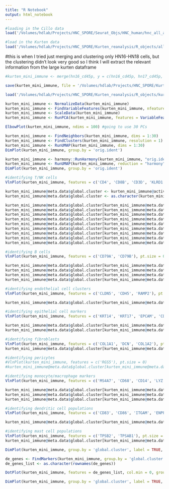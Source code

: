 ```yaml
---
title: "R Notebook"
output: html_notebook
---
```


```r
#loading in the Cillo data
load('/Volumes/hdlab/Projects/HNC_SPORE/Seurat_Objs/HNC_human/hnc_all_annot_2021-09-20.rda')

#load in the Kurten data
load('/Volumes/hdlab/Projects/HNC_SPORE/Kurten_reanalysis/R_objects/all_individual_seurat_objs_plusmetadata_singletsonly.RData')

```

#this is when I tried just merging and clustering only HN16-HN18 cells, but the clustering didn't look very good so I think I will extract the relevant information from the large kurten dataframe
```r
#kurten_mini_immune <- merge(hn16_cd45p, y = c(hn16_cd45p, hn17_cd45p, hn18_cd45p))

save(kurten_mini_immune, file = '/Volumes/hdlab/Projects/HNC_SPORE/Kurten_reanalysis/R_objects/kurten_hn16-18_merged.rda')

load('/Volumes/hdlab/Projects/HNC_SPORE/Kurten_reanalysis/R_objects/kurten_hn16-18_merged.rda')

kurten_mini_immune <- NormalizeData(kurten_mini_immune)
kurten_mini_immune <- FindVariableFeatures(kurten_mini_immune, nfeatures = 2000)
kurten_mini_immune <- ScaleData(kurten_mini_immune)
kurten_mini_immune <- RunPCA(kurten_mini_immune, features = VariableFeatures(object = kurten_mini_immune), npcs = 100)

ElbowPlot(kurten_mini_immune, ndims = 100) #going to use 30 PCs

kurten_mini_immune <- FindNeighbors(kurten_mini_immune, dims = 1:30)
kurten_mini_immune <- FindClusters(kurten_mini_immune, resolution = 1)
kurten_mini_immune <- RunUMAP(kurten_mini_immune, dims = 1:30)
DimPlot(kurten_mini_immune, group.by = 'orig.ident')

kurten_mini_immune <- harmony::RunHarmony(kurten_mini_immune, "orig.ident")
kurten_mini_immune <- RunUMAP(kurten_mini_immune, reduction = "harmony", dims = 1:30)
DimPlot(kurten_mini_immune, group.by = 'orig.ident')
```
```r
#identifying T/NK cells
VlnPlot(kurten_mini_immune, features = c('CD4', 'CD8B', 'CD3D', 'KLRD1', 'PRF1', 'NKG7'), pt.size = 0)

kurten_mini_immune@meta.data$global.cluster <- kurten_mini_immune@active.ident
kurten_mini_immune@meta.data$global.cluster <- as.character(kurten_mini_immune@meta.data$global.cluster)

kurten_mini_immune@meta.data$global.cluster[kurten_mini_immune@meta.data$global.cluster == '0'] <- 'T/NK cells'
kurten_mini_immune@meta.data$global.cluster[kurten_mini_immune@meta.data$global.cluster == '2'] <- 'T/NK cells'
kurten_mini_immune@meta.data$global.cluster[kurten_mini_immune@meta.data$global.cluster == '3'] <- 'T/NK cells'
kurten_mini_immune@meta.data$global.cluster[kurten_mini_immune@meta.data$global.cluster == '4'] <- 'T/NK cells'
kurten_mini_immune@meta.data$global.cluster[kurten_mini_immune@meta.data$global.cluster == '6'] <- 'T/NK cells'
kurten_mini_immune@meta.data$global.cluster[kurten_mini_immune@meta.data$global.cluster == '7'] <- 'T/NK cells'
kurten_mini_immune@meta.data$global.cluster[kurten_mini_immune@meta.data$global.cluster == '11'] <- 'T/NK cells'
kurten_mini_immune@meta.data$global.cluster[kurten_mini_immune@meta.data$global.cluster == '16'] <- 'T/NK cells'
kurten_mini_immune@meta.data$global.cluster[kurten_mini_immune@meta.data$global.cluster == '23'] <- 'T/NK cells'

#identifying B cells
VlnPlot(kurten_mini_immune, features = c('CD79A', 'CD79B'), pt.size = 0)

kurten_mini_immune@meta.data$global.cluster[kurten_mini_immune@meta.data$global.cluster == '8'] <- 'B cells'
kurten_mini_immune@meta.data$global.cluster[kurten_mini_immune@meta.data$global.cluster == '9'] <- 'B cells'
kurten_mini_immune@meta.data$global.cluster[kurten_mini_immune@meta.data$global.cluster == '10'] <- 'B cells'
kurten_mini_immune@meta.data$global.cluster[kurten_mini_immune@meta.data$global.cluster == '13'] <- 'B cells'

#identifying endothelial cell clusters
VlnPlot(kurten_mini_immune, features = c('CLDN5', 'CDH5', 'RAMP2'), pt.size = 0)

kurten_mini_immune@meta.data$global.cluster[kurten_mini_immune@meta.data$global.cluster == '21'] <- 'Endothelial cells'

#identifying epithelial cell markers
VlnPlot(kurten_mini_immune, features = c('KRT14', 'KRT17', 'EPCAM', 'CD68'), pt.size = 0)

kurten_mini_immune@meta.data$global.cluster[kurten_mini_immune@meta.data$global.cluster == '5'] <- 'Epithelial cells'
kurten_mini_immune@meta.data$global.cluster[kurten_mini_immune@meta.data$global.cluster == '12'] <- 'Epithelial cells'

#identifying fibroblasts
VlnPlot(kurten_mini_immune, features = c('COL1A1', 'DCN', 'COL1A2'), pt.size = 0)
kurten_mini_immune@meta.data$global.cluster[kurten_mini_immune@meta.data$global.cluster == '22'] <- 'Fibroblasts'

#identifying pericytes
#VlnPlot(kurten_mini_immune, features = c('RGS5'), pt.size = 0)
#kurten_mini_immune@meta.data$global.cluster[kurten_mini_immune@meta.data$global.cluster == '32'] <- 'Pericytes'

#identifying monocyte/macrophage markers
VlnPlot(kurten_mini_immune, features = c('MS4A7', 'CD68', 'CD14', 'LYZ'), pt.size = 0)

kurten_mini_immune@meta.data$global.cluster[kurten_mini_immune@meta.data$global.cluster == '14'] <- 'Mon/Mac/DC'
kurten_mini_immune@meta.data$global.cluster[kurten_mini_immune@meta.data$global.cluster == '18'] <- 'Mon/Mac/DC'
kurten_mini_immune@meta.data$global.cluster[kurten_mini_immune@meta.data$global.cluster == '24'] <- 'Mon/Mac/DC'

#identifying dendritic cell populations
VlnPlot(kurten_mini_immune, features = c('CD83', 'CD86', 'ITGAM', 'ENPP3', 'LY75'), pt.size = 0)

kurten_mini_immune@meta.data$global.cluster[kurten_mini_immune@meta.data$global.cluster == '37'] <- 'Mon/Mac/DC'

#identifying mast cell populations
VlnPlot(kurten_mini_immune, features = c('TPSB2', 'TPSAB1'), pt.size = 0)
kurten_mini_immune@meta.data$global.cluster[kurten_mini_immune@meta.data$global.cluster == '36'] <- 'Mast cells'

DimPlot(kurten_mini_immune, group.by = 'global.cluster', label = TRUE, label.box = TRUE)

de_genes <- FindMarkers(kurten_mini_immune, group.by = 'global.cluster', ident.1 = "16", ident.2 = c('25', 'Epithelial cells', 'T/NK cells'), only.pos = TRUE, min.pct = 0.75)
de_genes_list <- as.character(rownames(de_genes))

DotPlot(kurten_mini_immune, features = de_genes_list, col.min = 0, group.by = 'global.cluster')
```
```r
DimPlot(kurten_mini_immune, group.by = 'global.cluster', label = TRUE, label.box = TRUE)
```

